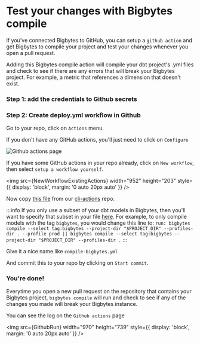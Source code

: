 
# Test your changes with Bigbytes compile

If you've connected Bigbytes to GitHub, you can setup a `github action` and get Bigbytes to compile your project and test your changes whenever you open a pull request.

Adding this Bigbytes compile action will compile your dbt project's .yml files and check to see if there are any errors that will break your Bigbytes project. For example, a metric that references a dimension that doesn't exist.

### Step 1: add the credentials to Github secrets

<GithubSecrets />

### Step 2: Create deploy.yml workflow in Github

Go to your repo, click on `Actions` menu.

If you don't have any GitHub actions, you'll just need to click on `Configure`

![Github actions page](./assets/github-actions.png)

If you have some GitHub actions in your repo already, click on `New workflow`, then select `setup a workflow yourself`.

<img
  src={NewWorkflowExistingActions}
  width="952"
  height="203"
  style={{ display: 'block', margin: '0 auto 20px auto' }}
/>

Now copy [this file](https://github.com/bigbytes/cli-actions/blob/main/compile.yml) from our [cli-actions](https://github.com/bigbytes/cli-actions) repo.

:::info
If you only use a subset of your dbt models in Bigbytes, then you'll want to specify that subset in your file [here](https://github.com/bigbytes/cli-actions/blob/d91de777ed3668b537acd141b734eca75def4e52/compile.yml#L65). For example, to only compile models with the tag `bigbytes`, you would change this line to: `run: bigbytes compile --select tag:bigbytes --project-dir "$PROJECT_DIR" --profiles-dir . --profile prod || bigbytes compile --select tag:bigbytes --project-dir "$PROJECT_DIR" --profiles-dir .`
:::

Give it a nice name like `compile-bigbytes.yml`

And commit this to your repo by clicking on `Start commit`.

### You're done!

Everytime you open a new pull request on the repository that contains your Bigbytes project, `bigbytes compile` will run and check to see if any of the changes you made will break your Bigbytes instance.

You can see the log on the `Github actions` page

<img
  src={GithubRun}
  width="970"
  height="739"
  style={{ display: 'block', margin: '0 auto 20px auto' }}
/>
